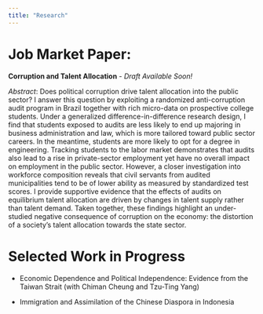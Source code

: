 ```yaml
---
title: "Research"
---
```


# Job Market Paper:

**Corruption and Talent Allocation** - *Draft Available Soon!*

*Abstract*:  Does political corruption drive talent allocation into the public sector? I answer this question by exploiting a randomized anti-corruption audit program in Brazil together with rich micro-data on prospective college students. Under a generalized difference-in-difference research design, I find that students exposed to audits are less likely to end up majoring in business administration and law, which is more tailored toward public sector careers. In the meantime, students are more likely to opt for a degree in engineering. Tracking students to the labor market demonstrates that audits also lead to a rise in private-sector employment yet have no overall impact on employment in the public sector. However, a closer investigation into workforce composition reveals that civil servants from audited municipalities tend to be of lower ability as measured by standardized test scores. I provide supportive evidence that the effects of audits on equilibrium talent allocation are driven by changes in talent supply rather than talent demand. Taken together, these findings highlight an under-studied negative consequence of corruption on the economy: the distortion of a society’s talent allocation towards the state sector.


# Selected Work in Progress
- Economic Dependence and Political Independence: Evidence from the Taiwan Strait (with Chiman Cheung and Tzu-Ting Yang)

- Immigration and Assimilation of the Chinese Diaspora in Indonesia